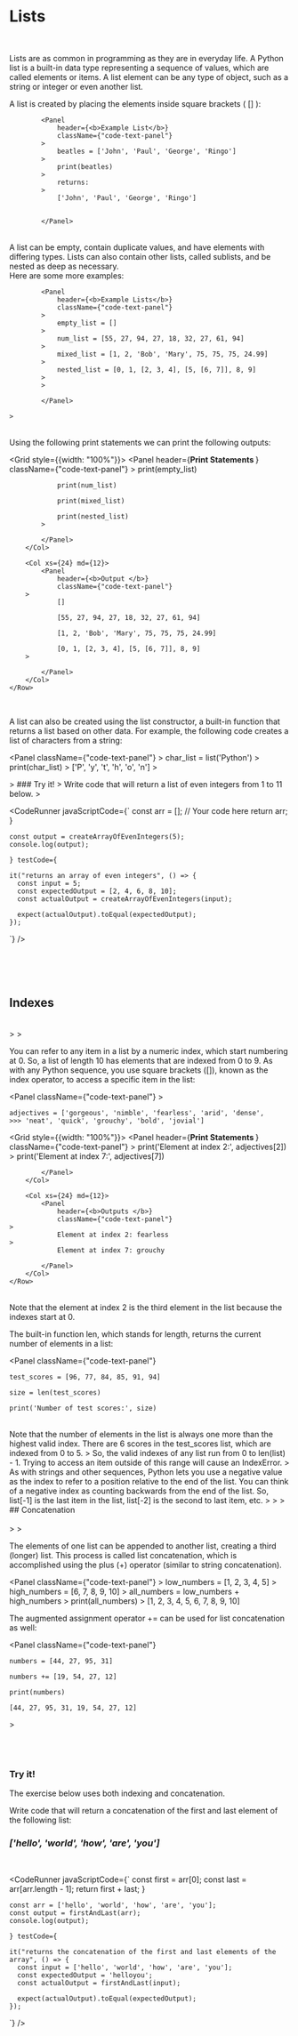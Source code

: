 


# Lists
>
<br/>

Lists are as common in programming as they are in everyday life. A Python list is a built-in data type representing a sequence of values, which are called elements or items. A list element can be any type of object, such as a string or integer or even another list.

A list is created by placing the elements inside square brackets ( [] ):
>


            <Panel
                header={<b>Example List</b>}
                className={"code-text-panel"}
            >
                beatles = ['John', 'Paul', 'George', 'Ringo']
            >
                print(beatles)
            >
                returns:
            >
                ['John', 'Paul', 'George', 'Ringo']

                
            </Panel>

>

<br/>
A list can be empty, contain duplicate values, and have elements with differing types. Lists can also contain other lists, called sublists, and be nested as deep as necessary. 
<br/>
Here are some more examples:

>
>
> 


            <Panel
                header={<b>Example Lists</b>}
                className={"code-text-panel"}
            >
                empty_list = []
            >
                num_list = [55, 27, 94, 27, 18, 32, 27, 61, 94]
            >
                mixed_list = [1, 2, 'Bob', 'Mary', 75, 75, 75, 24.99]
            >
                nested_list = [0, 1, [2, 3, 4], [5, [6, 7]], 8, 9]
            >
            >                
   
            </Panel>
 
    >
<br/>
        Using the following print statements we can print the following outputs:


<Grid style={{width: "100%"}}>
    <Row>
        <Col xs={24} md={12}>
            <Panel
                header={<b>Print Statements </b>}
                className={"code-text-panel"}
            >
                print(empty_list)
            
                print(num_list)
            
                print(mixed_list)
            
                print(nested_list)
            >

            </Panel>
        </Col>

        <Col xs={24} md={12}>
            <Panel
                header={<b>Output </b>}
                className={"code-text-panel"}
        >
                []
        
                [55, 27, 94, 27, 18, 32, 27, 61, 94]
        
                [1, 2, 'Bob', 'Mary', 75, 75, 75, 24.99]
        
                [0, 1, [2, 3, 4], [5, [6, 7]], 8, 9]
        >
        
            </Panel>
        </Col>
    </Row>
    
</Grid>

<br/>

A list can also be created using the list constructor, a built-in function that returns a list based on other data. For example, the following code creates a list of characters from a string:
>


>
<Panel
    className={"code-text-panel"}
        >
        char_list = list('Python')
        >
        print(char_list)
        >
        ['P', 'y', 't', 'h', 'o', 'n']
        >

</Panel>
>
### Try it!
>
Write code that will return a list of even integers from 1 to 11 below.
>

<CodeRunner
  javaScriptCode={`
      const arr = [];
      // Your code here
      return arr;
    }

    const output = createArrayOfEvenIntegers(5);
    console.log(output);
  `}
  testCode={`

    it("returns an array of even integers", () => {
      const input = 5;
      const expectedOutput = [2, 4, 6, 8, 10];
      const actualOutput = createArrayOfEvenIntegers(input);

      expect(actualOutput).toEqual(expectedOutput);
    });
  `}
/>

>
>

<br/><br/><br/>

## Indexes
<br/>
>
>

You can refer to any item in a list by a numeric index, which start numbering at 0. So, a list of length 10 has elements that are indexed from 0 to 9. As with any Python sequence, you use square brackets ([]), known as the index operator, to access a specific item in the list:
>
>

<Panel
    className={"code-text-panel"}
    >

    adjectives = ['gorgeous', 'nimble', 'fearless', 'arid', 'dense', 
    >>> 'neat', 'quick', 'grouchy', 'bold', 'jovial']
</Panel>

<Grid style={{width: "100%"}}>
    <Row>
        <Col xs={24} md={12}>
            <Panel
                header={<b>Print Statements </b>}
                className={"code-text-panel"}
    >
                print('Element at index 2:', adjectives[2])
    >
                print('Element at index 7:', adjectives[7])
        
            </Panel>
        </Col>

        <Col xs={24} md={12}>
            <Panel
                header={<b>Outputs </b>}
                className={"code-text-panel"}
    >
                Element at index 2: fearless
    >
                Element at index 7: grouchy
    
            </Panel>
        </Col>
    </Row>
</Grid>

<br/>
Note that the element at index 2 is the third element in the list because the indexes start at 0.
<br/>

The built-in function len, which stands for length, returns the current number of elements in a list:  

> 
>     
>

<Panel
    className={"code-text-panel"}
>
    test_scores = [96, 77, 84, 85, 91, 94]
> 
    size = len(test_scores)
> 
    print('Number of test scores:', size)

</Panel>

<br/>
Note that the number of elements in the list is always one more than the highest valid index. There are 6 scores in the test_scores list, which are indexed from 0 to 5.
>
So, the valid indexes of any list run from 0 to len(list) - 1. Trying to access an item outside of this range will cause an IndexError.
>
As with strings and other sequences, Python lets you use a negative value as the index to refer to a position relative to the end of the list. You can think of a negative index as counting backwards from the end of the list. So, list[-1] is the last item in the list, list[-2] is the second to last item, etc.
>
>
>
<br/>
## Concatenation
<br/><br/>
>
> 

The elements of one list can be appended to another list, creating a third (longer) list. This process is called list concatenation, which is accomplished using the plus (+) operator (similar to string concatenation).
>

<Panel
    className={"code-text-panel"}
    >
    low_numbers = [1, 2, 3, 4, 5]
    >
    high_numbers = [6, 7, 8, 9, 10]
    >
    all_numbers = low_numbers + high_numbers
    >
    print(all_numbers)
    >
    [1, 2, 3, 4, 5, 6, 7, 8, 9, 10]
</Panel>
>

The augmented assignment operator += can be used for list concatenation as well:
>

<Panel
    className={"code-text-panel"}
>
    numbers = [44, 27, 95, 31]
>
    numbers += [19, 54, 27, 12]
>
    print(numbers)
>
    [44, 27, 95, 31, 19, 54, 27, 12]

</Panel>
>

<br/><br/>

### Try it!
>
The exercise below uses both indexing and concatenation.

Write code that will return a concatenation of the first and last element of the following list:
<br/>

### *['hello', 'world', 'how', 'are', 'you']*
>
<br/>

<CodeRunner
  javaScriptCode={`
      const first = arr[0];
      const last = arr[arr.length - 1];
      return first + last;
    }

    const arr = ['hello', 'world', 'how', 'are', 'you'];
    const output = firstAndLast(arr);
    console.log(output);
  `}
  testCode={`

    it("returns the concatenation of the first and last elements of the array", () => {
      const input = ['hello', 'world', 'how', 'are', 'you'];
      const expectedOutput = 'helloyou';
      const actualOutput = firstAndLast(input);

      expect(actualOutput).toEqual(expectedOutput);
    });
  `}
/>